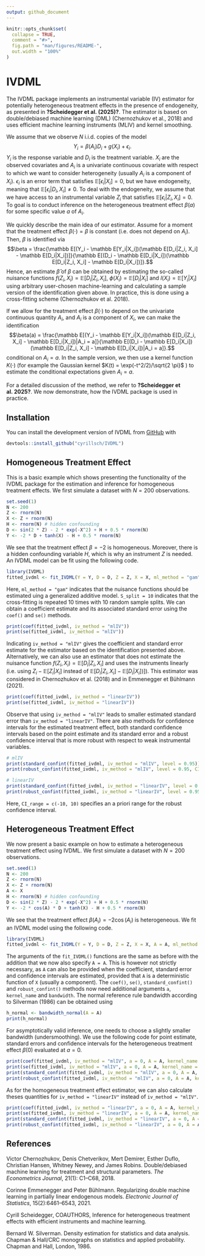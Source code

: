 ```yaml
---
output: github_document
---
```


<!-- README.md is generated from README.Rmd. Please edit that file -->

```r
knitr::opts_chunk$set(
  collapse = TRUE,
  comment = "#>",
  fig.path = "man/figures/README-",
  out.width = "100%"
)
```

# IVDML

<!-- badges: start -->
<!-- badges: end -->

The IVDML package implements an instrumental variable (IV) estimator for potentially heterogeneous treatment effects in the presence of endogeneity, as presented in **?Scheidegger et al. (2025)?**. The estimator is based on double/debiased machine learning (DML) (Chernozhukov et al., 2018) and uses efficient machine learning instruments (MLIV) and kernel smoothing. 

We assume that we observe $N$ i.i.d. copies of the model
$$Y_i = \beta(A_i)D_i + g(X_i) + \epsilon_i.$$
$Y_i$ is the response variable and $D_i$ is the treatment variable. $X_i$ are the observed covariates and $A_i$ is a univariate continuous covariate with respect to which we want to consider heterogeneity (usually $A_i$ is a component of $X_i$). $\epsilon_i$ is an error term that satisfies $\mathbb E[\epsilon_i|X_i] = 0$, but we have endogeneity, meaning that $\mathbb E[\epsilon_i|D_i, X_i]\neq 0$. To deal with the endogeneity, we assume that we have access to an instrumental variable $Z_i$ that satisfies $\mathbb E[\epsilon_i|Z_i, X_i] = 0$. To goal is to conduct inference on the heterogeneous treatment effect $\beta(a)$ for some specific value $a$ of $A_i$.

We quickly describe the main idea of our estimator. Assume for a moment that the treatment effect $\beta(\cdot) = \beta$ is constant (i.e. does not depend on $A_i$). Then, $\beta$ is identified via
$$\beta = \frac{\mathbb E[(Y_i - \mathbb E[Y_i|X_i])(\mathbb E[D_i|Z_i, X_i] - \mathbb E[D_i|X_i])]}{\mathbb E[(D_i - \mathbb E[D_i|X_i])(\mathbb E[D_i|Z_i, X_i] - \mathbb E[D_i|X_i])]}.$$
Hence, an estimate $\hat\beta$ of $\beta$ can be obtained by estimating the so-called nuisance functions
$f(Z_i, X_i) = \mathbb E[D_i|Z_i, X_i]$, $\phi(X_i) = \mathbb E[D_i|X_i]$ and $l(X_i) = \mathbb E[Y_i|X_i]$ using arbitrary user-chosen machine-learning and calculating a sample version of the identification given above. In practice, this is done using a cross-fitting scheme (Chernozhukov et al. 2018).

If we allow for the treatment effect $\beta(\cdot)$ to depend on the univariate continuous quantity $A_i$, and $A_i$ is a component of $X_i$, we can make the identification
$$\beta(a) = \frac{\mathbb E[(Y_i - \mathbb E[Y_i|X_i])(\mathbb E[D_i|Z_i, X_i] - \mathbb E[D_i|X_i])|A_i = a]}{\mathbb E[(D_i - \mathbb E[D_i|X_i])(\mathbb E[D_i|Z_i, X_i] - \mathbb E[D_i|X_i])|A_i = a]}.$$
conditional on $A_i = a$. In the sample version, we then use a kernel function $K(\cdot)$ (for example the Gaussian kernel $K(t) = \exp(-t^2/2)/\sqrt{2  \pi}$ ) to estimate the conditional expectations given $A_i = a$.

For a detailed discussion of the method, we refer to **?Scheidegger et al. 2025?**. We now demonstrate, how the IVDML package is used in practice.

## Installation

You can install the development version of IVDML from [GitHub](https://github.com/) with

``` r
devtools::install_github("cyrillsch/IVDML")
```

## Homogeneous Treatment Effect

This is a basic example which shows presenting the functionality of the IVDML package for the estimation and inference for homogeneous treatment effects. We first simulate a dataset with $N = 200$ observations.

```r
set.seed(1)
N <- 200
Z <- rnorm(N)
X <- Z + rnorm(N)
H <- rnorm(N) # hidden confounding
D <- sin(2 * Z) - 2 * exp(-X^2) + H + 0.5 * rnorm(N)
Y <- -2 * D + tanh(X) - H + 0.5 * rnorm(N)
```
We see that the treatment effect $\beta = -2$ is homogeneous. Moreover, there is a hidden confounding variable $H$, which is why an instrument $Z$ is needed. An IVDML model can be fit using the following code.


```r
library(IVDML)
fitted_ivdml <- fit_IVDML(Y = Y, D = D, Z = Z, X = X, ml_method = "gam", S_split = 10)
```

Here, `ml_method = "gam"` indicates that the nuisance functions should be estimated uing a generalized additive model. `S_split = 10` indicates that the cross-fitting is repeated 10 times with 10 random sample splits. We can obtain a coefficient estimate and its associated standard error using the `coef()` and `se()` methods.

```r
print(coef(fitted_ivdml, iv_method = "mlIV"))
print(se(fitted_ivdml, iv_method = "mlIV"))
```
Indicating `iv_method = "mlIV"` gives the coefficient and standard error estimate for the estimator based on the identification presented above. Alternatively, we can also use an estimator that does not estimate the nuisance function $f(Z_i, X_i) = \mathbb E[D_i|Z_i, X_i]$ and uses the instruments linearly (i.e. using $Z_i - \mathbb E[Z_i|X_i]$ instead of $\mathbb E[D_i|Z_i, X_i] - \mathbb E[D_i|X_i])]$). This estimator was considered in Chernozhukov et al. (2018) and in Emmenegger et Bühlmann (2021).
```r
print(coef(fitted_ivdml, iv_method = "linearIV"))
print(se(fitted_ivdml, iv_method = "linearIV"))
```
Observe that using `iv_method = "mlIV"` leads to smaller estimated standard error than `iv_method = "linearIV"`. There are also methods for confidence intervals for the estimated treatment effect, both standard confidence intervals based on the point estimate and its standard error and a robust confidence interval that is more robust with respect to weak instrumental variables.

```r
# mlIV
print(standard_confint(fitted_ivdml, iv_method = "mlIV", level = 0.95))
print(robust_confint(fitted_ivdml, iv_method = "mlIV", level = 0.95, CI_range = c(-10, 10)))

# linearIV
print(standard_confint(fitted_ivdml, iv_method = "linearIV", level = 0.95))
print(robust_confint(fitted_ivdml, iv_method = "linearIV", level = 0.95, CI_range = c(-10, 10)))
```
Here, `CI_range = c(-10, 10)` specifies an a priori range for the robust confidence interval.

## Heterogeneous Treatment Effect

We now present a basic example on how to estimate a heterogeneous treatment effect using IVDML.
We first simulate a dataset with $N = 200$ observations.

```r
set.seed(1)
N <- 200
Z <- rnorm(N)
X <- Z + rnorm(N)
A <- X
H <- rnorm(N) # hidden confounding
D <- sin(2 * Z) - 2 * exp(-X^2) + H + 0.5 * rnorm(N)
Y <- -2 * cos(A) * D + tanh(X) - H + 0.5 * rnorm(N)
```
We see that the treatment effect $\beta(A_i) = -2 \cos(A_i)$ is heterogeneous. We fit an IVDML model using the following code.

```r
library(IVDML)
fitted_ivdml <- fit_IVDML(Y = Y, D = D, Z = Z, X = X, A = A, ml_method = "gam", S_split = 10)
```
The arguments of the `fit_IVDML()` functions are the same as before with the addition that we now also specify `A = A`. This is however not strictly necessary, as `A` can also be provided when the coefficient, standard error and confidence intervals are estimated, provided that `A` is a deterministic function of `X` (usually a component). The `coef()`, `se()`, `standard_confint()` and `robust_confint()` methods now need additional arguments `a`, `kernel_name` and `bandwidth`. The normal reference rule bandwidth according to Silverman (1986) can be obtained using

```r
h_normal <- bandwidth_normal(A = A)
print(h_normal)
```
For asymptotically valid inference, one needs to choose a slightly smaller bandwidth (undersmoothing). We use the following code for point estimate, standard errors and confidence intervals for the heterogeneous treatment effect $\beta(0)$ evaluated at $a = 0$.

```r
print(coef(fitted_ivdml, iv_method = "mlIV", a = 0, A = A, kernel_name = "gaussian", bandwidth = h_normal/N^0.1))
print(se(fitted_ivdml, iv_method = "mlIV", a = 0, A = A, kernel_name = "gaussian", bandwidth = h_normal/N^0.1))
print(standard_confint(fitted_ivdml, iv_method = "mlIV", a = 0, A = A, kernel_name = "gaussian", bandwidth = h_normal/N^0.1), level = 0.95)
print(robust_confint(fitted_ivdml, iv_method = "mlIV", a = 0, A = A, kernel_name = "gaussian", bandwidth = h_normal/N^0.1, level = 0.95, CI_range = c(-10, 10)))
```
As for the homogeneous treatment effect estimator, we can also calculate theses quantities for `iv_method = "linearIV"` instead of `iv_method = "mlIV"`.

```r
print(coef(fitted_ivdml, iv_method = "linearIV", a = 0, A = A, kernel_name = "gaussian", bandwidth = h_normal/N^0.1))
print(se(fitted_ivdml, iv_method = "linearIV", a = 0, A = A, kernel_name = "gaussian", bandwidth = h_normal/N^0.1))
print(standard_confint(fitted_ivdml, iv_method = "linearIV", a = 0, A = A, kernel_name = "gaussian", bandwidth = h_normal/N^0.1), level = 0.95)
print(robust_confint(fitted_ivdml, iv_method = "linearIV", a = 0, A = A, kernel_name = "gaussian", bandwidth = h_normal/N^0.1, level = 0.95, CI_range = c(-10, 10)))
```

## References
Victor Chernozhukov, Denis Chetverikov, Mert Demirer, Esther Duflo, Christian Hansen, Whitney Newey, and James Robins. Double/debiased machine learning for treatment and structural parameters. *The Econometrics Journal*, 21(1): C1–C68, 2018.

Corinne Emmenegger and Peter Bühlmann. Regularizing double machine learning
in partially linear endogenous models. *Electronic Journal of Statistics*, 15(2):6461–6543, 2021.

Cyrill Scheidegger, COAUTHORS, Inference for heterogeneous treatment effects with efficient instruments and machine learning.

Bernard W. Silverman. Density estimation for statistics and data analysis. Chapman & Hall/CRC monographs on statistics and applied probability. Chapman and Hall, London, 1986.
